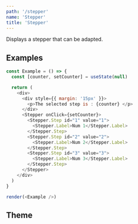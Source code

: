 ```yaml
---
path: '/stepper'
name: 'Stepper'
title: 'Stepper'
---
```


Displays a stepper that can be adapted.

## Examples

```js
const Example = () => {
  const [counter, setCounter] = useState(null)

  return (
    <div>
      <div style={{ margin: '15px' }}>
        <p>The selected step is : {counter} </p>
      </div>
      <Stepper onClick={setCounter}>
        <Stepper.Step id="1" value="1">
          <Stepper.Label>Num 1</Stepper.Label>
        </Stepper.Step>
        <Stepper.Step id="2" value="2">
          <Stepper.Label>Num 2</Stepper.Label>
        </Stepper.Step>
        <Stepper.Step id="3" value="3">
          <Stepper.Label>Num 3</Stepper.Label>
        </Stepper.Step>
      </Stepper>
    </div>
  )
}

render(<Example />)
```

## Theme

<Theme name="components.stepper" />
